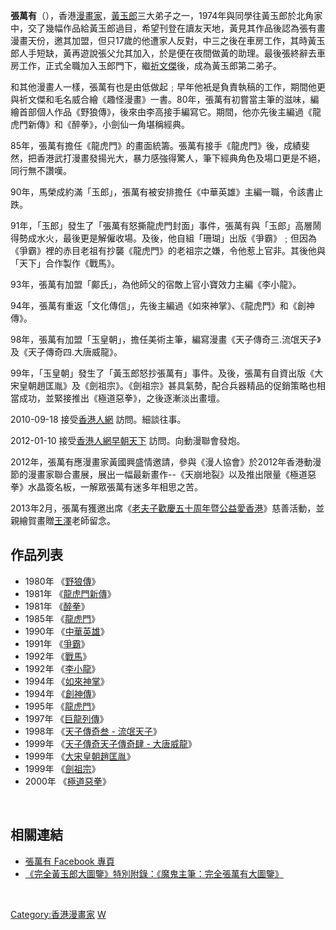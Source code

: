 '''張萬有'''（{{bd|1957年||||Z張}}），香港[[漫畫家|漫畫家]]，[[黃玉郎|黃玉郎]]三大弟子之一，1974年與同學往黃玉郎於北角家中，交了幾幅作品給黃玉郎過目，希望刊登在讀友天地，黃見其作品後認為張有畫漫畫天份，邀其加盟，但只17歲的他遭家人反對，中三之後在車房工作，其時黃玉郎人手短缺，黃再遊說張父允其加入，於是便在夜間做黃的助理。最後張終辭去車房工作，正式全職加入玉郎門下，繼[[祈文傑|祈文傑]]後，成為黃玉郎第二弟子。

和其他漫畫人一樣，張萬有也是由低做起﹔早年他衹是負責執稿的工作，期間他更與祈文傑和毛名威合繪《趣怪漫畫》一書。80年，張萬有初嘗當主筆的滋味，編繪首部個人作品《野狼傳》，後來由李高接手編寫它。期間，他亦先後主編過《龍虎門新傳》和《醉拳》，小劍仙一角堪稱經典。

85年，張萬有擔任《龍虎門》的畫面統籌。張萬有接手《龍虎門》後，成績斐然，把香港武打漫畫發揚光大，暴力感強得驚人，筆下經典角色及場口更是不絕，同行無不讚嘆。

90年，馬榮成約滿「玉郎」，張萬有被安排擔任《中華英雄》主編一職，令該書止跌。

91年，「玉郎」發生了「張萬有怒撕龍虎門封面」事件，張萬有與「玉郎」高層鬧得勢成水火，最後更是解僱收場。及後，他自組「珊瑚」出版《爭霸》﹔但因為《爭霸》裡的赤目老祖有抄襲《龍虎門》的老祖宗之嫌，令他惹上官非。其後他與「天下」合作製作《戰馬》。

93年，張萬有加盟「鄺氏」，為他師父的宿敵上官小寶效力主編《李小龍》。

94年，張萬有重返「文化傳信」，先後主編過《如來神掌》、《龍虎門》和《創神傳》。

98年，張萬有加盟「玉皇朝」，擔任美術主筆，編寫漫畫《天子傳奇三.流氓天子》及《天子傳奇四.大唐威龍》。

99年，「玉皇朝」發生了「黃玉郎怒抄張萬有」事件。及後，張萬有自資出版《大宋皇朝趙匡胤》及《劍祖宗》。《劍祖宗》甚具氣勢，配合兵器精品的促銷策略也相當成功，並緊接推出《極道惡拳》，之後逐漸淡出畫壇。 

2010-09-18 接受[http://www.hkreporter.com/audio_archive.php?archive_id=11208 香港人網] {{Wayback|url=http://www.hkreporter.com/audio_archive.php?archive_id=11208 |date=20100921105122 }}訪問。細談往事。

2012-01-10 接受[http://www.hkreporter.com/download_confirm.php?download_link=morning_2012-01-10_4_a26b.mp3&return_link=%2Fchannel_list.php%3Fchannelid%3D351 香港人網早朝天下] {{Wayback|url=http://www.hkreporter.com/download_confirm.php?download_link=morning_2012-01-10_4_a26b.mp3&return_link=%2Fchannel_list.php%3Fchannelid%3D351 |date=20120113184929 }}訪問。向動漫聯會發炮。

2012年，張萬有應漫畫家黃國興盛情邀請，參與《漫人協會》於2012年香港動漫節的漫畫家聯合畫展，展出一幅最新畫作--《天崩地裂》以及推出限量《極道惡拳》水晶簽名板，一解眾張萬有迷多年相思之苦。

2013年2月，張萬有獲邀出席《[[老夫子歡慶五十周年暨公益愛香港|老夫子歡慶五十周年暨公益愛香港]]》慈善活動，並親繪賀畫贈[[王澤|王澤]]老師留念。
<br />

==作品列表==
*1980年 《[[野狼傳|野狼傳]]》 
*1981年 《[[龍虎門新傳|龍虎門新傳]]》
*1981年 《[[醉拳|醉拳]]》
*1985年 《[[龍虎門|龍虎門]]》
*1990年 《[[中華英雄|中華英雄]]》
*1991年 《[[爭霸|爭霸]]》
*1992年 《[[戰馬|戰馬]]》
*1992年 《[[李小龍|李小龍]]》
*1994年 《[[如來神掌|如來神掌]]》
*1994年 《[[創神傳|創神傳]]》
*1995年 《[[龍虎門|龍虎門]]》
*1997年 《[[巨龍列傳|巨龍列傳]]》
*1998年 《[[天子傳奇叁_-_流氓天子|天子傳奇叁 - 流氓天子]]》
*1999年 《[[天子傳奇天子傳奇肆_-_大唐威龍|天子傳奇天子傳奇肆 - 大唐威龍]]》
*1999年 《[[大宋皇朝趙匡胤|大宋皇朝趙匡胤]]》
*1999年 《[[劍祖宗|劍祖宗]]》
*2000年 《[[極道惡拳|極道惡拳]]》
<br />

==相關連結==
*[http://www.facebook.com/manyauyy 張萬有 Facebook 專頁] 
*[http://www.ivan-ho.com/yuklong/02files/manyau.htm 《完全黃玉郎大圖鑒》特別附錄：《魔鬼主筆：完全張萬有大圖鑒》] {{Wayback|url=http://www.ivan-ho.com/yuklong/02files/manyau.htm |date=20120829222810 }} 
<br />


[[Category:香港漫畫家|Category:香港漫畫家]]
[[Category:張姓|W]]